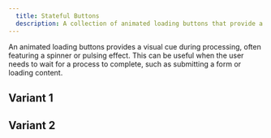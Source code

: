 ```yaml
---
  title: Stateful Buttons 
  description: A collection of animated loading buttons that provide a visual cue during processing.
---
```




An animated loading buttons provides a visual cue during processing, often featuring a spinner or pulsing effect. This can be useful when the user needs to wait for a process to complete, such as submitting a form or loading content.

## Variant 1

<ComponentPreview filePathsKey="stateful_button_1" className='flex gap-4 flex-wrap justify-center py-6'>
    <StatefulButton_1 variant={"default"} />
    <StatefulButton_1 variant={"outline"} />
    <StatefulButton_1 variant={"secondary"} />
    <StatefulButton_1 variant={"ghost"} />
</ComponentPreview>

## Variant 2

<ComponentPreview filePathsKey="stateful_button_1" className='flex gap-4 flex-wrap justify-center py-6'>
    <StatefulButton_2 variant={"default"} />
    <StatefulButton_2 variant={"outline"} />
    <StatefulButton_2 variant={"secondary"} />
    <StatefulButton_2 variant={"ghost"} />
</ComponentPreview>
